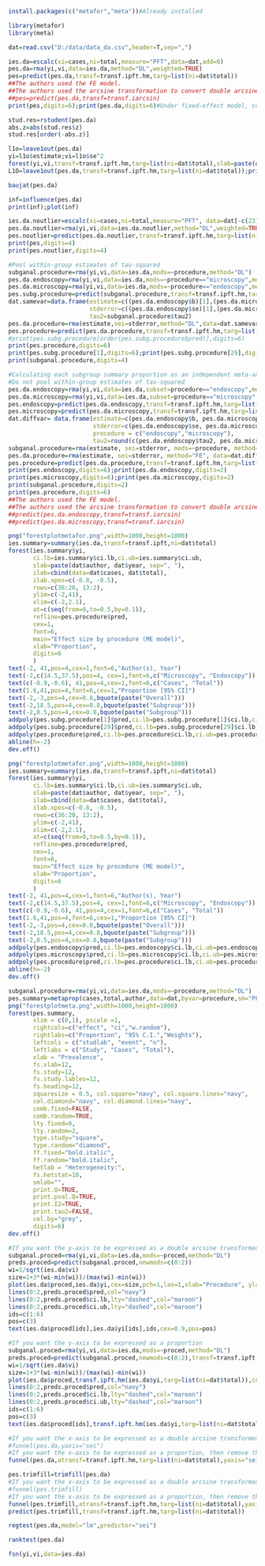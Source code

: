 ```r
install.packages(c("metafor","meta"))#Already installed
```
```r
library(metafor)
library(meta)
```
```r
dat=read.csv("D:/data/data_da.csv",header=T,sep=",")
```
```r
ies.da=escalc(xi=cases,ni=total,measure="PFT",data=dat,add=0)
pes.da=rma(yi,vi,data=ies.da,method="DL",weighted=TRUE)
pes=predict(pes.da,transf=transf.ipft.hm,targ=list(ni=dat$total))
##The authors used the FE model.
##The authors used the arcsine transformation to convert double arcsine transformed proportions back to proportions. The authors did not report the reason for doing so in their article.
##pes=predict(pes.da,transf=transf.iarcsin)
print(pes,digits=6);print(pes.da,digits=6)#Under fixed-effect model, confint () cannot be used.
```
```r
stud.res=rstudent(pes.da)
abs.z=abs(stud.res$z)
stud.res[order(-abs.z)]
```
```r
l1o=leave1out(pes.da)
yi=l1o$estimate;vi=l1o$se^2
forest(yi,vi,transf=transf.ipft.hm,targ=list(ni=dat$total),slab=paste(dat$author,dat$year,sep=", "),xlab="Summary proportions leaving out each study",refline=pes$pred,digits=6)
L1O=leave1out(pes.da,transf=transf.ipft.hm,targ=list(ni=dat$total));print(L1O,digits=6)
```
```r
baujat(pes.da)
```
```r
inf=influence(pes.da)
print(inf);plot(inf)
```
```r
ies.da.noutlier=escalc(xi=cases,ni=total,measure="PFT", data=dat[-c(23),],add=0)
pes.da.noutlier=rma(yi,vi,data=ies.da.noutlier,method="DL",weighted=TRUE)
pes.noutlier=predict(pes.da.noutlier,transf=transf.ipft.hm,targ=list(ni=dat$total))
print(pes,digits=4)
print(pes.noutlier,digits=4)
```
```r
#Pool within-group estimates of tau-squared
subganal.procedure=rma(yi,vi,data=ies.da,mods=~procedure,method="DL")
pes.da.endoscopy=rma(yi,vi,data=ies.da,mods=~procedure=="microscopy",method="DL")
pes.da.microscopy=rma(yi,vi,data=ies.da,mods=~procedure=="endoscopy",method="DL")
pes.subg.procedure=predict(subganal.procedure,transf=transf.ipft.hm,targ=list(ni=dat$total))
dat.samevar=data.frame(estimate=c((pes.da.endoscopy$b)[1],(pes.da.microscopy$b)[1]),
                       stderror=c((pes.da.endoscopy$se)[1],(pes.da.microscopy$se)[1]),
                       tau2=subganal.procedure$tau2)
pes.da.procedure=rma(estimate,sei=stderror,method="DL",data=dat.samevar) #method="FE or other RE estimators"
pes.procedure=predict(pes.da.procedure,transf=transf.ipft.hm,targ=list(ni=dat$total))
#print(pes.subg.procedure[order(pes.subg.procedure$pred)],digits=6)
print(pes.procedure,digits=6)
print(pes.subg.procedure[1],digits=6);print(pes.subg.procedure[29],digits=6)
print(subganal.procedure,digits=4)
```
```r
#Calculating each subgroup summary proportion as an independent meta-analysis ignoring subgrouping
#Do not pool within-group estimates of tau-squared
pes.da.endoscopy=rma(yi,vi,data=ies.da,subset=procedure=="endoscopy",method="DL")
pes.da.microscopy=rma(yi,vi,data=ies.da,subset=procedure=="microscopy",method="DL")
pes.endoscopy=predict(pes.da.endoscopy,transf=transf.ipft.hm,targ=list(ni=dat$total))
pes.microscopy=predict(pes.da.microscopy,transf=transf.ipft.hm,targ=list(ni=dat$total))
dat.diffvar= data.frame(estimate=c(pes.da.endoscopy$b, pes.da.microscopy$b),
                        stderror=c(pes.da.endoscopy$se, pes.da.microscopy$se),
                        procedure = c("endoscopy","microscopy"), 
                        tau2=round(c(pes.da.endoscopy$tau2, pes.da.microscopy$tau2),3))
subganal.procedure=rma(estimate, sei=stderror, mods=~procedure, method="FE", data=dat.diffvar, digits=4)
pes.da.procedure=rma(estimate, sei=stderror, method="FE", data=dat.diffvar, digits=4) 
pes.procedure=predict(pes.da.procedure,transf=transf.ipft.hm,targ=list(ni=dat$total))
print(pes.endoscopy,digits=6);print(pes.da.endoscopy,digits=2)
print(pes.microscopy,digits=6);print(pes.da.microscopy,digits=2)
print(subganal.procedure,digits=2)
print(pes.procedure,digits=6)
##The authors used the FE model.
##The authors used the arcsine transformation to convert double arcsine transformed proportions back to proportions. The authors did not report the reason for doing so in their article.
##predict(pes.da.endoscopy,transf=transf.iarcsin)
##predict(pes.da.microscopy,transf=transf.iarcsin)
```
```r
png("forestplotmetafor.png",width=1000,height=1000)
ies.summary=summary(ies.da,transf=transf.ipft,ni=dat$total)
forest(ies.summary$yi,
       ci.lb=ies.summary$ci.lb,ci.ub=ies.summary$ci.ub,
       slab=paste(dat$author, dat$year, sep=", "),
       ilab=cbind(data=dat$cases, dat$total),
       ilab.xpos=c(-0.8, -0.5),
       rows=c(36:20, 13:2),
       ylim=c(-2,41),
       xlim=c(-2,2.1),
       at=c(seq(from=0,to=0.5,by=0.1)), 
       refline=pes.procedure$pred,
       cex=1,
       font=6,
       main="Effect size by procedure (ME model)",
       xlab="Proportion",
       digits=6
       )
text(-2, 41,pos=4,cex=1,font=6,"Author(s), Year")
text(-2,c(14.5,37.5),pos=4, cex=1,font=6,c("Microscopy", "Endoscopy"))
text(c(-0.9,-0.6), 41,pos=4,cex=1,font=6,c("Cases", "Total"))
text(1.6,41,pos=4,font=6,cex=1,"Proportion [95% CI]")
text(-2,-3,pos=4,cex=0.8,bquote(paste("Overall")))
text(-2,18.5,pos=4,cex=0.8,bquote(paste("Subgroup")))
text(-2,0.5,pos=4,cex=0.8,bquote(paste("Subgroup")))
addpoly(pes.subg.procedure[1]$pred,ci.lb=pes.subg.procedure[1]$ci.lb,ci.ub=pes.subg.procedure[1]$ci.ub,row=18.5,digits=6,cex=0.8,mlab="")
addpoly(pes.subg.procedure[29]$pred,ci.lb=pes.subg.procedure[29]$ci.lb,ci.ub=pes.subg.procedure[29]$ci.ub,row=0.5,digits=6,cex=0.8,mlab="")
addpoly(pes.procedure$pred,ci.lb=pes.procedure$ci.lb,ci.ub=pes.procedure$ci.ub,row=-3,digits=6,cex=0.8,mlab="")
abline(h=-2)
dev.off()
```
```r
png("forestplotmetafor.png",width=1000,height=1000)
ies.summary=summary(ies.da,transf=transf.ipft,ni=dat$total)
forest(ies.summary$yi,
       ci.lb=ies.summary$ci.lb,ci.ub=ies.summary$ci.ub,
       slab=paste(dat$author, dat$year, sep=", "),
       ilab=cbind(data=dat$cases, dat$total),
       ilab.xpos=c(-0.8, -0.5),
       rows=c(36:20, 13:2),
       ylim=c(-2,41),
       xlim=c(-2,2.1),
       at=c(seq(from=0,to=0.5,by=0.1)), 
       refline=pes.procedure$pred,
       cex=1,
       font=6,
       main="Effect size by procedure (ME model)",
       xlab="Proportion",
       digits=6
       )
text(-2, 41,pos=4,cex=1,font=6,"Author(s), Year")
text(-2,c(14.5,37.5),pos=4, cex=1,font=6,c("Microscopy", "Endoscopy"))
text(c(-0.9,-0.6), 41,pos=4,cex=1,font=6,c("Cases", "Total"))
text(1.6,41,pos=4,font=6,cex=1,"Proportion [95% CI]")
text(-2,-3,pos=4,cex=0.8,bquote(paste("Overall")))
text(-2,18.5,pos=4,cex=0.8,bquote(paste("Subgroup")))
text(-2,0.5,pos=4,cex=0.8,bquote(paste("Subgroup")))
addpoly(pes.endoscopy$pred,ci.lb=pes.endoscopy$ci.lb,ci.ub=pes.endoscopy$ci.ub,row=18.5,digits=6,cex=0.8,mlab="")
addpoly(pes.microscopy$pred,ci.lb=pes.microscopy$ci.lb,ci.ub=pes.microscopy$ci.ub,row=0.5,digits=6,cex=0.8,mlab="")
addpoly(pes.procedure$pred,ci.lb=pes.procedure$ci.lb,ci.ub=pes.procedure$ci.ub,row=-3,digits=6,cex=0.8,mlab="")
abline(h=-2)
dev.off()
```
```r
subganal.procedure=rma(yi,vi,data=ies.da,mods=~procedure,method="DL")
pes.summary=metaprop(cases,total,author,data=dat,byvar=procedure,sm="PFT",method.ci="NAsm",method.tau="DL",incr=0.5,allincr=FALSE,addincr=FALSE,tau.common=TRUE,tau.preset=sqrt(subganal.procedure$tau2),title="")
png("forestplotmeta.png",width=1000,height=1000)
forest(pes.summary,
       xlim = c(0,1), pscale =1, 
       rightcols=c("effect", "ci","w.random"),
       rightlabs=c("Proportion", "95% C.I.","Weights"),
       leftcols = c("studlab", "event", "n"), 
       leftlabs = c("Study", "Cases", "Total"),
       xlab = "Prevalence", 
       fs.xlab=12,
       fs.study=12,
       fs.study.lables=12,
       fs.heading=12,
       squaresize = 0.5, col.square="navy", col.square.lines="navy",
       col.diamond="navy", col.diamond.lines="navy",
       comb.fixed=FALSE,
       comb.random=TRUE,
       lty.fixed=0,
       lty.random=2, 
       type.study="square",
       type.random="diamond",
       ff.fixed="bold.italic",
       ff.random="bold.italic",
       hetlab = "Heterogeneity:",
       fs.hetstat=10,
       smlab="",
       print.Q=TRUE,
       print.pval.Q=TRUE,
       print.I2=TRUE,
       print.tau2=FALSE,
       col.by="grey",
       digits=6)
dev.off()
```
```r
#If you want the y-axis to be expressed as a double arcsine transformed proportion
subganal.proced=rma(yi,vi,data=ies.da,mods=~proced,method="DL")
preds.proced=predict(subganal.proced,newmods=c(0:2))
wi=1/sqrt(ies.da$vi)
size=1+3*(wi-min(wi))/(max(wi)-min(wi))
plot(ies.da$proced,ies.da$yi,cex=size,pch=1,las=1,xlab="Procedure", ylab="Double arcsine transformed proportions")
lines(0:2,preds.proced$pred,col="navy")
lines(0:2,preds.proced$ci.lb,lty="dashed",col="maroon")
lines(0:2,preds.proced$ci.ub,lty="dashed",col="maroon")
ids=c(1:6)
pos=c(3)
text(ies.da$proced[ids],ies.da$yi[ids],ids,cex=0.9,pos=pos)
```
```r
#If you want the y-axis to be expressed as a proportion
subganal.proced=rma(yi,vi,data=ies.da,mods=~proced,method="DL")
preds.proced=predict(subganal.proced,newmods=c(0:2),transf=transf.ipft.hm,targ=list(ni=dat$total))
wi=1/sqrt(ies.da$vi)
size=1+3*(wi-min(wi))/(max(wi)-min(wi))
plot(ies.da$proced,transf.ipft.hm(ies.da$yi,targ=list(ni=dat$total)),cex=size,pch=1,las=1,xlab="Procedure", ylab="Proportions")
lines(0:2,preds.proced$pred,col="navy")
lines(0:2,preds.proced$ci.lb,lty="dashed",col="maroon")
lines(0:2,preds.proced$ci.ub,lty="dashed",col="maroon")
ids=c(1:6)
pos=c(3)
text(ies.da$proced[ids],transf.ipft.hm(ies.da$yi,targ=list(ni=dat$total))[ids],ids,cex=0.9,pos=pos)
```
```r
#If you want the x-axis to be expressed as a double arcsine transformed proportion, then remove the "#" sign before the following line.
#funnel(pes.da,yaxis="sei")
#If you want the x-axis to be expressed as a proportion, then remove the "#" sign before the following line.
funnel(pes.da,atransf=transf.ipft.hm,targ=list(ni=dat$total),yaxis="sei",xlab="Proportion")
```
```r
pes.trimfill=trimfill(pes.da)
#If you want the x-axis to be expressed as a double arcsine transformed proportion, then remove the "#" sign before the following line.
#funnel(pes.trimfill)
#If you want the x-axis to be expressed as a proportion, then remove the "#" sign before the following line.
funnel(pes.trimfill,atransf=transf.ipft.hm,targ=list(ni=dat$total),yaxis="sei",xlab="Proportion")
predict(pes.trimfill,transf=transf.ipft.hm,targ=list(ni=dat$total))
```
```r
regtest(pes.da,model="lm",predictor="sei")
```
```r
ranktest(pes.da)
```
```r
fsn(yi,vi,data=ies.da)
```
